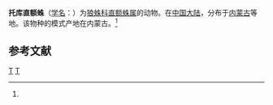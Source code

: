 {{Speciesbox
| taxon = Orthocosa tokunagai
| binomial_authority = (Saito, 1936)<ref name='id13842'>{{cite web| url =http://www.bioinfo.cn/db05/BjdwSpecies.php?action=view&id=13842| title =托库直额蛛| work =《中国动物物种编目数据库》| publisher =中国科学院微生物研究所| author =中国科学院动物研究所| accessdate =2009-04-28| deadurl =yes| archiveurl =https://web.archive.org/web/20160305105101/http://www.bioinfo.cn/db05/BjdwSpecies.php?action=view&id=13842| archivedate =2016-03-05}}</ref>
}}

'''托库直额蛛'''（[[学名|学名]]：{{lang|la|''Orthocosa tokunagai''}}）为[[狼蛛科|狼蛛科]][[直额蛛属|直额蛛属]]的动物。在[[中国大陆|中国大陆]]，分布于[[内蒙古|内蒙古]]等地。该物种的模式产地在内蒙古。<ref name='id13842'/>

== 参考文献 ==
{{reflist}}

{{蜘蛛小作品}}

{{taxonbar}}
[[Category:_1936年描述的动物|T]]
[[Category:直额蛛属|T]]